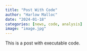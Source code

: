 ```yaml
---
title: "Post With Code"
author: "Harlow Malloc"
date: "2024-01-18"
categories: [news, code, analysis]
image: "image.jpg"
---
```


This is a post with executable code.
